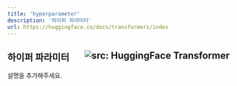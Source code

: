 ```yaml
---
title: 'hyperparameter'
description: '하이퍼 파라미터'
url: https://huggingface.co/docs/transformers/index
---
```


하이퍼 파라미터 <a href="https://huggingface.co/docs/transformers/index" target="_blank"><img style=float:right loading="lazy" alt="src: HuggingFace Transformer" src="https://img.shields.io/badge/문서-Huggingface_Transformer-blue" ></a>
---
설명을 추가해주세요.
